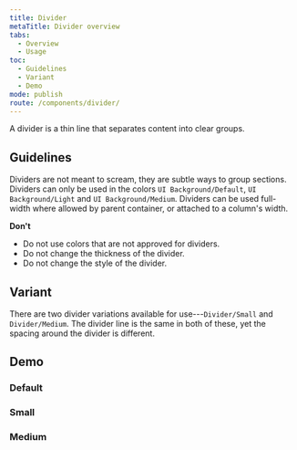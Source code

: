 ```yaml
---
title: Divider
metaTitle: Divider overview
tabs:
  - Overview
  - Usage
toc:
  - Guidelines
  - Variant
  - Demo
mode: publish
route: /components/divider/
---
```



A divider is a thin line that separates content into clear groups.

<!--One to two sentences as an introduction to the component-->

## Guidelines

<!--List how to use it, sizes, widths, grid interactions, color allowances -->

Dividers are not meant to scream, they are subtle ways to group sections. Dividers can only be used in the colors `UI Background/Default`, `UI Background/Light` and `UI Background/Medium`. Dividers can be used full-width where allowed by parent container, or attached to a column's width.

**Don't**

<!--Bullet point list if needed -->

- Do not use colors that are not approved for dividers.
- Do not change the thickness of the divider.
- Do not change the style of the divider.

## Variant

<!--One ### heading per frame in Figma, explaining each component in that frame. One 'content' section per variation if needed -->

There are two divider variations available for use---`Divider/Small` and `Divider/Medium`. The divider line is the same in both of these, yet the spacing around the divider is different.

## Demo

<FigmaImage
  url="https://www.figma.com/file/0bGXR2sCwMVSDNyyzu5BXrO5/UI%E2%80%94User-Interface?node-id=17689%3A101"
  alt="Figma design of divider"
/>

### Default

<Playground>
  <Divider />
</Playground>

### Small

<Playground>
  <Divider variant="small" color="lighter" />
  <Divider variant="small" color="light" />
  <Divider variant="small" />
</Playground>

### Medium

<Playground>
  <Divider variant="medium" color="lighter" />
  <Divider variant="medium" color="light" />
  <Divider variant="medium" />
</Playground>
